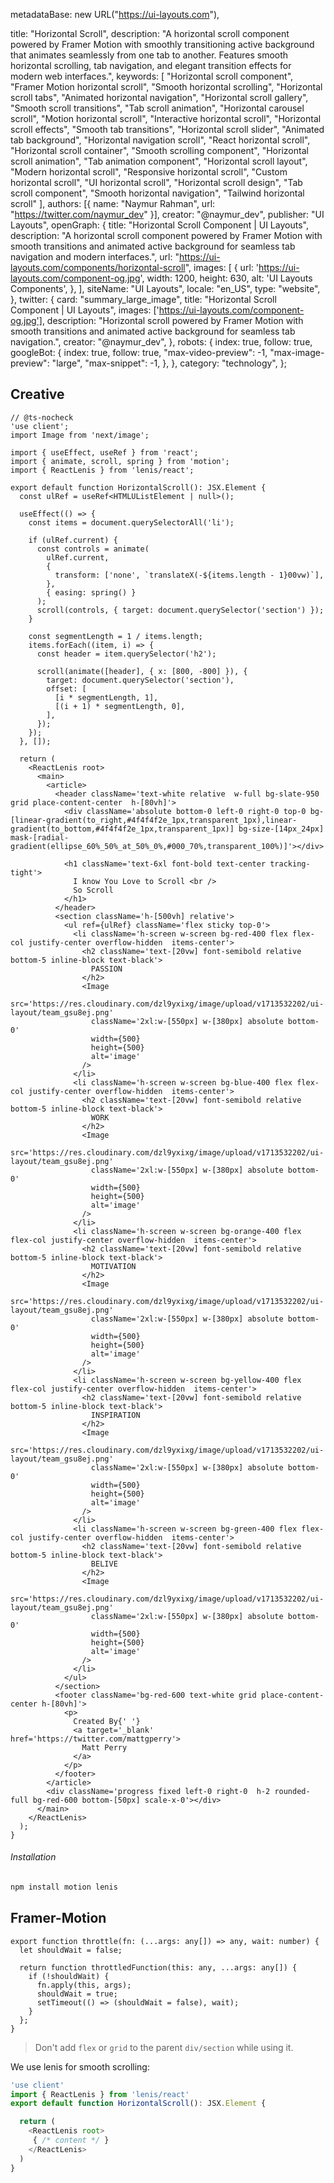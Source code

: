   metadataBase: new URL("https://ui-layouts.com"),

  title: "Horizontal Scroll",
  description: "A horizontal scroll component powered by Framer Motion with smoothly transitioning active background that animates seamlessly from one tab to another. Features smooth horizontal scrolling, tab navigation, and elegant transition effects for modern web interfaces.",
  keywords: [
    "Horizontal scroll component",
    "Framer Motion horizontal scroll",
    "Smooth horizontal scrolling",
    "Horizontal scroll tabs",
    "Animated horizontal navigation",
    "Horizontal scroll gallery",
    "Smooth scroll transitions",
    "Tab scroll animation",
    "Horizontal carousel scroll",
    "Motion horizontal scroll",
    "Interactive horizontal scroll",
    "Horizontal scroll effects",
    "Smooth tab transitions",
    "Horizontal scroll slider",
    "Animated tab background",
    "Horizontal navigation scroll",
    "React horizontal scroll",
    "Horizontal scroll container",
    "Smooth scrolling component",
    "Horizontal scroll animation",
    "Tab animation component",
    "Horizontal scroll layout",
    "Modern horizontal scroll",
    "Responsive horizontal scroll",
    "Custom horizontal scroll",
    "UI horizontal scroll",
    "Horizontal scroll design",
    "Tab scroll component",
    "Smooth horizontal navigation",
    "Tailwind horizontal scroll"
  ],
  authors: [{ name: "Naymur Rahman", url: "https://twitter.com/naymur_dev" }],
  creator: "@naymur_dev",
  publisher: "UI Layouts",
  openGraph: {
    title: "Horizontal Scroll Component | UI Layouts",
    description: "A horizontal scroll component powered by Framer Motion with smooth transitions and animated active background for seamless tab navigation and modern interfaces.",
    url: "https://ui-layouts.com/components/horizontal-scroll",
    images: [
      {
        url: 'https://ui-layouts.com/component-og.jpg',
        width: 1200,
        height: 630,
        alt: 'UI Layouts Components',
      },
    ],
    siteName: "UI Layouts",
    locale: "en_US",
    type: "website",
  },
  twitter: {
    card: "summary_large_image",
    title: "Horizontal Scroll Component | UI Layouts",
    images: ['https://ui-layouts.com/component-og.jpg'],
    description: "Horizontal scroll powered by Framer Motion with smooth transitions and animated active background for seamless tab navigation.",
    creator: "@naymur_dev",
  },
  robots: {
    index: true,
    follow: true,
    googleBot: {
      index: true,
      follow: true,
      "max-video-preview": -1,
      "max-image-preview": "large",
      "max-snippet": -1,
    },
  },
  category: "technology",
};

## Creative

<IframeComponentPrieview name='horizontalscroll' hasReTrigger responsive >

<IframeTabCodePreview>

```tsx !!tabs index.ts
// @ts-nocheck
'use client';
import Image from 'next/image';

import { useEffect, useRef } from 'react';
import { animate, scroll, spring } from 'motion';
import { ReactLenis } from 'lenis/react';

export default function HorizontalScroll(): JSX.Element {
  const ulRef = useRef<HTMLUListElement | null>();

  useEffect(() => {
    const items = document.querySelectorAll('li');

    if (ulRef.current) {
      const controls = animate(
        ulRef.current,
        {
          transform: ['none', `translateX(-${items.length - 1}00vw)`],
        },
        { easing: spring() }
      );
      scroll(controls, { target: document.querySelector('section') });
    }

    const segmentLength = 1 / items.length;
    items.forEach((item, i) => {
      const header = item.querySelector('h2');

      scroll(animate([header], { x: [800, -800] }), {
        target: document.querySelector('section'),
        offset: [
          [i * segmentLength, 1],
          [(i + 1) * segmentLength, 0],
        ],
      });
    });
  }, []);

  return (
    <ReactLenis root>
      <main>
        <article>
          <header className='text-white relative  w-full bg-slate-950  grid place-content-center  h-[80vh]'>
            <div className='absolute bottom-0 left-0 right-0 top-0 bg-[linear-gradient(to_right,#4f4f4f2e_1px,transparent_1px),linear-gradient(to_bottom,#4f4f4f2e_1px,transparent_1px)] bg-size-[14px_24px] mask-[radial-gradient(ellipse_60%_50%_at_50%_0%,#000_70%,transparent_100%)]'></div>

            <h1 className='text-6xl font-bold text-center tracking-tight'>
              I know You Love to Scroll <br />
              So Scroll
            </h1>
          </header>
          <section className='h-[500vh] relative'>
            <ul ref={ulRef} className='flex sticky top-0'>
              <li className='h-screen w-screen bg-red-400 flex flex-col justify-center overflow-hidden  items-center'>
                <h2 className='text-[20vw] font-semibold relative bottom-5 inline-block text-black'>
                  PASSION
                </h2>
                <Image
                  src='https://res.cloudinary.com/dzl9yxixg/image/upload/v1713532202/ui-layout/team_gsu8ej.png'
                  className='2xl:w-[550px] w-[380px] absolute bottom-0'
                  width={500}
                  height={500}
                  alt='image'
                />
              </li>
              <li className='h-screen w-screen bg-blue-400 flex flex-col justify-center overflow-hidden  items-center'>
                <h2 className='text-[20vw] font-semibold relative bottom-5 inline-block text-black'>
                  WORK
                </h2>
                <Image
                  src='https://res.cloudinary.com/dzl9yxixg/image/upload/v1713532202/ui-layout/team_gsu8ej.png'
                  className='2xl:w-[550px] w-[380px] absolute bottom-0'
                  width={500}
                  height={500}
                  alt='image'
                />
              </li>
              <li className='h-screen w-screen bg-orange-400 flex flex-col justify-center overflow-hidden  items-center'>
                <h2 className='text-[20vw] font-semibold relative bottom-5 inline-block text-black'>
                  MOTIVATION
                </h2>
                <Image
                  src='https://res.cloudinary.com/dzl9yxixg/image/upload/v1713532202/ui-layout/team_gsu8ej.png'
                  className='2xl:w-[550px] w-[380px] absolute bottom-0'
                  width={500}
                  height={500}
                  alt='image'
                />
              </li>
              <li className='h-screen w-screen bg-yellow-400 flex flex-col justify-center overflow-hidden  items-center'>
                <h2 className='text-[20vw] font-semibold relative bottom-5 inline-block text-black'>
                  INSPIRATION
                </h2>
                <Image
                  src='https://res.cloudinary.com/dzl9yxixg/image/upload/v1713532202/ui-layout/team_gsu8ej.png'
                  className='2xl:w-[550px] w-[380px] absolute bottom-0'
                  width={500}
                  height={500}
                  alt='image'
                />
              </li>
              <li className='h-screen w-screen bg-green-400 flex flex-col justify-center overflow-hidden  items-center'>
                <h2 className='text-[20vw] font-semibold relative bottom-5 inline-block text-black'>
                  BELIVE
                </h2>
                <Image
                  src='https://res.cloudinary.com/dzl9yxixg/image/upload/v1713532202/ui-layout/team_gsu8ej.png'
                  className='2xl:w-[550px] w-[380px] absolute bottom-0'
                  width={500}
                  height={500}
                  alt='image'
                />
              </li>
            </ul>
          </section>
          <footer className='bg-red-600 text-white grid place-content-center h-[80vh]'>
            <p>
              Created By{' '}
              <a target='_blank' href='https://twitter.com/mattgperry'>
                Matt Perry
              </a>
            </p>
          </footer>
        </article>
        <div className='progress fixed left-0 right-0  h-2 rounded-full bg-red-600 bottom-[50px] scale-x-0'></div>
      </main>
    </ReactLenis>
  );
}
```

</IframeTabCodePreview>

###### Installation

```bash
npm install motion lenis
```

</IframeComponentPrieview>

## Framer-Motion

<ComponentCodePreview name='framerhorizontalscroll'  responsive isTab>

<TabCodePreview name='framerhorizontalscroll' >

```tsx lib.ts
export function throttle(fn: (...args: any[]) => any, wait: number) {
  let shouldWait = false;

  return function throttledFunction(this: any, ...args: any[]) {
    if (!shouldWait) {
      fn.apply(this, args);
      shouldWait = true;
      setTimeout(() => (shouldWait = false), wait);
    }
  };
}
```

</TabCodePreview>

> Don't add `flex` or `grid` to the parent `div/section` while using it.

</ComponentCodePreview>

We use lenis for smooth scrolling:

```ts
'use client'
import { ReactLenis } from 'lenis/react'
export default function HorizontalScroll(): JSX.Element {

  return (
    <ReactLenis root>
     { /* content */ }
    </ReactLenis>
  )
}
```
